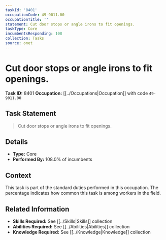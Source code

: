 ```yaml
---
taskId: '8401'
occupationCode: 49-9011.00
occupationTitle: ''
statement: Cut door stops or angle irons to fit openings.
taskType: Core
incumbentsResponding: 108
collection: Tasks
source: onet
---
```

# Cut door stops or angle irons to fit openings.

**Task ID:** 8401
**Occupation:** [[../Occupations|Occupation]] with code `49-9011.00`

## Task Statement

> Cut door stops or angle irons to fit openings.

## Details

- **Type:** Core
- **Performed By:** 108.0% of incumbents

## Context

This task is part of the standard duties performed in this occupation. The percentage indicates how common this task is among workers in the field.

## Related Information

- **Skills Required:** See [[../Skills|Skills]] collection
- **Abilities Required:** See [[../Abilities|Abilities]] collection
- **Knowledge Required:** See [[../Knowledge|Knowledge]] collection
